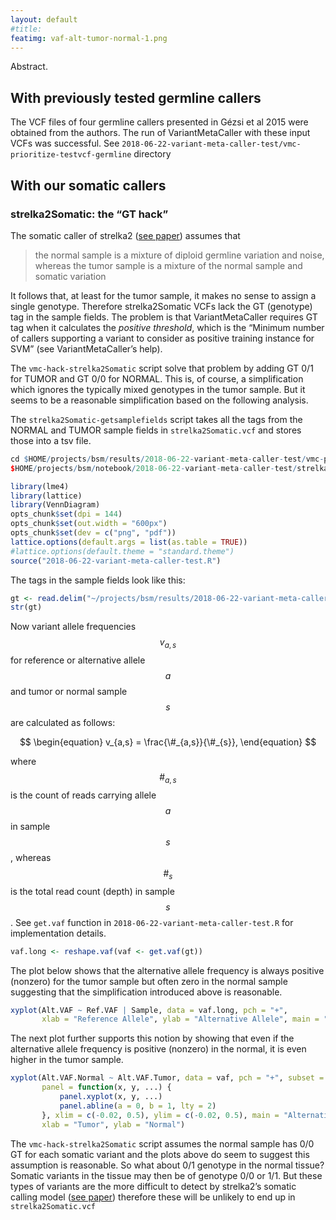 ```yaml
---
layout: default
#title: 
featimg: vaf-alt-tumor-normal-1.png
---
```


Abstract.

## With previously tested germline callers

The VCF files of four germline callers presented in Gézsi et al 2015 were obtained from the authors.  The run of VariantMetaCaller with these input VCFs was successful. See `2018-06-22-variant-meta-caller-test/vmc-prioritize-testvcf-germline` directory

## With our somatic callers

### strelka2Somatic: the "GT hack"

The somatic caller of strelka2 ([see paper](https://www.nature.com/articles/s41592-018-0051-x)) assumes that 

>the normal sample is a mixture of diploid germline variation and noise, whereas the tumor sample is a mixture of the normal sample and somatic variation

It follows that, at least for the tumor sample, it makes no sense to assign a single genotype.  Therefore strelka2Somatic VCFs lack the GT (genotype) tag in the sample fields.  The problem is that VariantMetaCaller requires GT tag when it calculates the *positive threshold*, which is the "Minimum number of callers supporting a variant to consider as positive training instance for SVM" (see VariantMetaCaller's help).

The `vmc-hack-strelka2Somatic` script solve that problem by adding GT 0/1 for TUMOR and GT 0/0 for NORMAL. This is, of course, a simplification which ignores the typically mixed genotypes in the tumor sample.  But it seems to be a reasonable simplification based on the following analysis.

The `strelka2Somatic-getsamplefields` script takes all the tags from the NORMAL and TUMOR sample fields in `strelka2Somatic.vcf` and stores those into a tsv file.

```r
cd $HOME/projects/bsm/results/2018-06-22-variant-meta-caller-test/vmc-prioritize-benchmark/test08/
$HOME/projects/bsm/notebook/2018-06-22-variant-meta-caller-test/strelka2Somatic-getsamplefields ../22/strelka2Somatic.vcf > strelka2Somatic.tsv
```

```r
library(lme4)
library(lattice)
library(VennDiagram)
opts_chunk$set(dpi = 144)
opts_chunk$set(out.width = "600px")
opts_chunk$set(dev = c("png", "pdf"))
lattice.options(default.args = list(as.table = TRUE))
#lattice.options(default.theme = "standard.theme")
source("2018-06-22-variant-meta-caller-test.R")
```

The tags in the sample fields look like this:

```r
gt <- read.delim("~/projects/bsm/results/2018-06-22-variant-meta-caller-test/vmc-prioritize-benchmark/test08/strelka2Somatic.tsv")
str(gt)
```

Now variant allele frequencies $$v_{a,s}$$ for reference or alternative allele $$a$$ and tumor or normal sample $$s$$ are calculated as follows:

$$
\begin{equation}
v_{a,s} = \frac{\#_{a,s}}{\#_{s}},
\end{equation}
$$

where $$\#_{a,s}$$ is the count of reads carrying allele $$a$$ in sample $$s$$, whereas $$\#_{s}$$ is the total read count (depth) in sample $$s$$.  See `get.vaf` function in `2018-06-22-variant-meta-caller-test.R` for implementation details.

```r
vaf.long <- reshape.vaf(vaf <- get.vaf(gt))
```

The plot below shows that the alternative allele frequency is always positive (nonzero) for the tumor sample but often zero in the normal sample suggesting that the simplification introduced above is reasonable.

```r
xyplot(Alt.VAF ~ Ref.VAF | Sample, data = vaf.long, pch = "+",
       xlab = "Reference Allele", ylab = "Alternative Allele", main = "Allele Frequency")
```

The next plot further supports this notion by showing that even if the alternative allele frequency is positive (nonzero) in the normal, it is even higher in the tumor sample.

```r
xyplot(Alt.VAF.Normal ~ Alt.VAF.Tumor, data = vaf, pch = "+", subset = Alt.VAF.Normal >= 0,
       panel = function(x, y, ...) {
           panel.xyplot(x, y, ...)
           panel.abline(a = 0, b = 1, lty = 2)
       }, xlim = c(-0.02, 0.5), ylim = c(-0.02, 0.5), main = "Alternative Allele Frequency",
       xlab = "Tumor", ylab = "Normal")
```

The `vmc-hack-strelka2Somatic` script assumes the normal sample has 0/0 GT for each somatic variant and the plots above do seem to suggest this assumption is reasonable.  So what about 0/1 genotype in the normal tissue?  Somatic variants in the tissue may then be of genotype 0/0 or 1/1.  But these types of variants are the more difficult to detect by strelka2's somatic calling model ([see paper](https://www.nature.com/articles/s41592-018-0051-x)) therefore these will be unlikely to end up in `strelka2Somatic.vcf`

